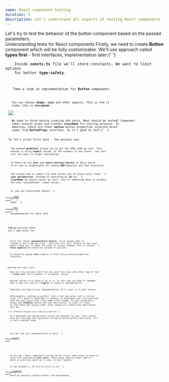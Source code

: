```yaml
---
name: React component testing
duration: 5
description: Let's understand all aspects of testing React components in isolation. We'll write basic tests for edge cases and basic usage.
---
```


<Prelude>
  <M>
    Let's try to test the behavior of the button component based on the passed
    parameters.
  </M>
</Prelude>

<Section>
  <XL>Understanding tests for React components</XL>
  <M>
    Firstly, we need to create <B>Button</B> component which will be fully
    customizable. We'll use approach called <B>types first</B> - first
    interfaces, implementation later:{' '}
  </M>
  <Code
    mode="dynamic"
    lang="ts"
    src='https://raw.githubusercontent.com/polubis/Snippets/main/defs.ts'
    linesCount={31}
    description='We mixed native button properties with ours'
  />
  <M>
    Inside <B>consts.ts</B> file we'll store constants. We want to limit options
    for better <B>type-safety</B>.
  </M>
  <Code
    mode="dynamic"
    lang="ts"
    src='https://raw.githubusercontent.com/polubis/Snippets/main/consts.ts'
    linesCount={6}
    description='You can choose value from 1 to 5, other are unsupported'
  />
  <M>
    Take a look at implementation for <B>Button</B> component:
  </M>
  <Code
    mode="dynamic"
    lang="tsx"
    src='https://raw.githubusercontent.com/polubis/Snippets/main/button.tsx'
    linesCount={21}
    description='A lot of default properties'
  />
  <M>
    You can choose <B>shape</B>, <B>size</B> and other aspects. This is how it
    looks like in <B>storybook</B>:
  </M>
  <Image
    rolled src='https://raw.githubusercontent.com/polubis/Snippets/main/buttons.jpg' />
  <M>
    We need to think before creating the tests. What should be tested? Component
    takes several props and creates <B>className</B> for styling purposes. In
    addition, there are other <B>native</B> button properties injected which
    comes from <B>ButtonProps</B> interface. So it's good to test:{' '}
  </M>
  <List items='Class names creation,Option to pass other properties,Option to pass any children' />
  <M>So let's write first test - the easiest one: </M>
  <Code
    mode="dynamic"
    lang="tsx"
    src='https://raw.githubusercontent.com/polubis/Snippets/main/button.test.tsx'
    linesCount={12}
    description='Render function used to simulate rendering and HTML nodes creation'
  />
  <M>
    The method <B>getByText</B> allows you to get the HTML node by text. This
    method is using <B>expect</B> inside. If the element is not found - the test
    will not pass (a slight shortening).
  </M>
  <M>
    In React we use <B>jest</B> and <B>react-testing-library</B> on daily basis.
    First one is responsible for faking <B>DOM</B> behavior and test execution.
  </M>
  <M>
    The second one is simple lib that allows you to write tests from{' '}
    <B>user perspective</B>. Instead of searching by <B>id</B> or{' '}
    <B>className</B> we should select by text, role or something what is visible
    for user (placeholder, input value).
  </M>
  <Hint hasBg>
    If you are interested check{' '}
    <A href='https://jestjs.io/docs/getting-started/' outside>
      jest
    </A>{' '}
    and{' '}
    <A
      href='https://testing-library.com/docs/react-testing-library/intro/'
      outside
    >
      RTL
    </A>{' '}
    documentation for more info.
  </Hint>
</Section>

<Section>
  <XL>Adding missing tests</XL>
  <M>Let's add tests for: </M>
  <List items='Class names creation,Option to pass other properties' />
  <Code
    mode="dynamic"
    lang="tsx"
    src='https://raw.githubusercontent.com/polubis/Snippets/main/button-more.test.tsx'
    linesCount={25}
  />
  <M>
    First test checks <B>implementation details</B>. If we change order of
    classes or we'll add new class - this test will fail. Failure in this case
    doesn't mean bug. It means the order of classes changed. This is called{' '}
    <B>false negative</B> and should be avoided if possible.
  </M>
  <M>
    In second we passed <B>role</B> property to check native button properties
    injection.
  </M>
</Section>

<Section>
  <XL>Dealing with ugly tests</XL>
  <M>
    How can I fix previous test? You can cover this case with other type of test
    - <B>visual test</B> (we'll explain it in another lesson).
  </M>
  <M>
    Another option is to leave it as it is. In this case you need to remember
    that it may fail and it's <B>fragile</B> to change in implementation.
  </M>
  <Hint hasBg>
    Sometimes you need to test implementation, we'll cover it in next lessons.
  </Hint>
  <M>
    Unfortunately, nothing is perfect. Such a test has value, but it carries
    risks. It's worth to highlight it somehow, so developers won't be surprised
    that the test fails after class names order change. In such situations I
    always add <B>[FRAGILE]</B> before the test description, so later it's easy
    to find these and replace them. After change our fragile test description
    will be:
  </M>
  <Code mode="static" lang="ts">{`it('[FRAGILE] assigns class names by properties')`}</Code>
  <Hint hasBg>
    As a developer you decide which suites are valuable for you. Tests should
    save you from bugs and regression instead of being perfect and pretty. It's
    is not a fashion revue.
  </Hint>
</Section>

<Example>
  <M>
    You can find full implementation on this{' '}
    <A
      outside
      href='https://github.com/polubis/Dream-stack-for-React-dev/tree/main/system/libs/figa-ui/src/lib/button/'
    >
      branch
    </A>
    .
  </M>
</Example>

<Summary>
  <M>
    As you saw - React components testing can be tricky. Some areas are hard to
    cover with qualitative <B>unit tests</B>. These areas requires other type of
    tests or practices which we'll cover in next lessons.
  </M>
  <M>
    If you enjoyed it, be sure to visit us on{' '}
    <A href='https://www.linkedin.com/in/adrian-po%C5%82ubi%C5%84ski-281ab2172/' outside>
      Linkedin
    </A>{' '}
    where we regularly upload content from programming.
  </M>
</Summary>
